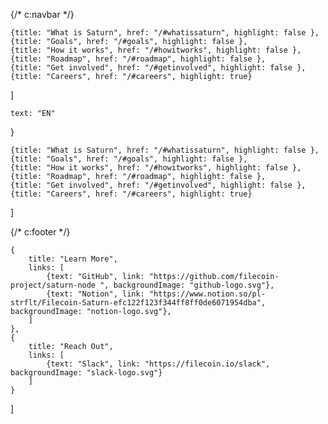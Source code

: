 {/* c:navbar */}

    {title: "What is Saturn", href: "/#whatissaturn", highlight: false },
    {title: "Goals", href: "/#goals", highlight: false },
    {title: "How it works", href: "/#howitworks", highlight: false },
    {title: "Roadmap", href: "/#roadmap", highlight: false },
    {title: "Get involved", href: "/#getinvolved", highlight: false },
    {title: "Careers", href: "/#careers", highlight: true}
]

    text: "EN"
}

    {title: "What is Saturn", href: "/#whatissaturn", highlight: false },
    {title: "Goals", href: "/#goals", highlight: false },
    {title: "How it works", href: "/#howitworks", highlight: false },
    {title: "Roadmap", href: "/#roadmap", highlight: false },
    {title: "Get involved", href: "/#getinvolved", highlight: false },
    {title: "Careers", href: "/#careers", highlight: true}
]

{/* c:footer */}

    {
        title: "Learn More",
        links: [
            {text: "GitHub", link: "https://github.com/filecoin-project/saturn-node ", backgroundImage: "github-logo.svg"},
            {text: "Notion", link: "https://www.notion.so/pl-strflt/Filecoin-Saturn-efc122f123f344ff8ff0de6071954dba", backgroundImage: "notion-logo.svg"},
        ]
    },
    {
        title: "Reach Out",
        links: [
            {text: "Slack", link: "https://filecoin.io/slack", backgroundImage: "slack-logo.svg"}
        ]
    }
]
